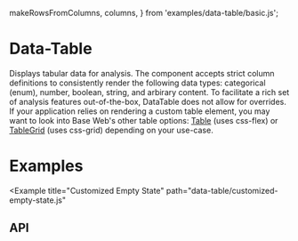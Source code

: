 <!--
Copyright (c) 2018-2020 Uber Technologies, Inc.

This source code is licensed under the MIT license found in the
LICENSE file in the root directory of this source tree.
-->



  makeRowsFromColumns,
  columns,
} from 'examples/data-table/basic.js';


# Data-Table

<UnstableWarning />

Displays tabular data for analysis. The component accepts strict column definitions to consistently
render the following data types: categorical (enum), number, boolean, string, and arbirary content.
To facilitate a rich set of analysis features out-of-the-box, DataTable does not allow for overrides.
If your application relies on rendering a custom table element, you may want to look into Base Web's
other table options: [Table](/components/table) (uses css-flex) or [TableGrid](/components/table-grid)
(uses css-grid) depending on your use-case.

# Examples

<Example title="Basic usage" path="data-table/basic.js">
  <Basic />
</Example>

<Example title="Batch Actions" path="data-table/batch-action.js">
  <BatchAction />
</Example>

<Example title="Custom Line Height" path="data-table/row-height-line-clamp.js">
  <RowHeightLineClamp />
</Example>

<Example
  title="Customized Empty State"
  path="data-table/customized-empty-state.js"
>
  <CustomizedEmptyState />
</Example>

## API

<Exports
  component={DataTableExports}
  title="Data-Table exports"
  path="baseui/data-table"
/>
